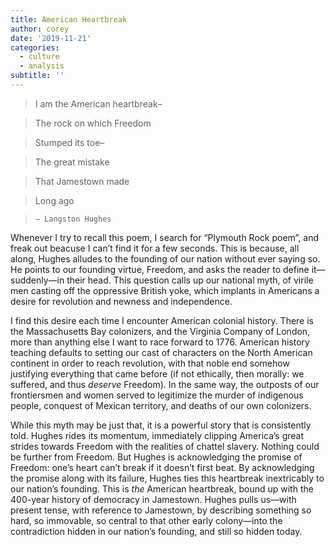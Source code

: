 ```yaml
---
title: American Heartbreak
author: corey
date: '2019-11-21'
categories:
  - culture
  - analysis
subtitle: ''
---
```


>I am the American heartbreak–

>The rock on which Freedom

>Stumped its toe–

>The great mistake

>That Jamestown made

>Long ago

>     — Langston Hughes

Whenever I try to recall this poem, I search for "Plymouth Rock poem", and freak out beacuse I can't find it for a few seconds. This is because, all along, Hughes alludes to the founding of our nation without ever saying so. He points to our founding virtue, Freedom, and asks the reader to define it---suddenly---in their head. This question calls up our national myth, of virile men casting off the oppressive British yoke, which implants in Americans a desire for revolution and newness and independence.

I find this desire each time I encounter American colonial history. There is the Massachusetts Bay colonizers, and the Virginia Company of London, more than anything else I want to race forward to 1776. American history teaching defaults to setting our cast of characters on the North American continent in order to reach revolution, with that noble end somehow justifying everything that came before (if not ethically, then morally: we suffered, and thus *deserve* Freedom). In the same way, the outposts of our frontiersmen and women served to legitimize the murder of indigenous people, conquest of Mexican territory, and deaths of our own colonizers.

While this myth may be just that, it is a powerful story that is consistently told. Hughes rides its momentum, immediately clipping America's great strides towards Freedom with the realities of chattel slavery. Nothing could be further from Freedom. But Hughes is acknowledging the promise of Freedom: one's heart can't break if it doesn't first beat. By acknowledging the promise along with its failure, Hughes ties this heartbreak inextricably to our nation's founding. This is *the* American heartbreak, bound up with the 400-year history of democracy in Jamestown. Hughes pulls us---with present tense, with reference to Jamestown, by describing something so hard, so immovable, so central to that other early colony---into the contradiction hidden in our nation's founding, and still so hidden today.
